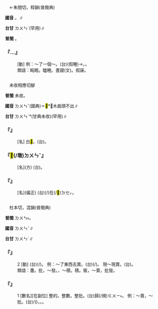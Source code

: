 
=={{ruby|盹|ㄉㄨㄣˇ}}==

　←朱閏切，稕韻(普閩典)

'''國音''' {{ruby|(文)|ㄉㄨㄣˋ}}。{{ruby|(語)|ㄉㄨㄣˇ}}∥

'''台甘''' <rt>ㄉㄨㄣˋ</rt>(罕用)∥

'''普閩''' {{ruby|(文)|ㄗㄨㄣ˪}}。

    

==='''『{{ruby|打|ㄉㄚˇ}}…{{ruby|盹|ㄉㄨㄣˇ}}{{ruby|兒|ㄦ}}』'''===
: [動] 例：～了一個～。(台){{ruby|<mark>&#xf924a;</mark>|ㄉㄨㆷ}}{{ruby|一|ㄐㄧㆵ ͘}}{{ruby|下|·ㆤ˫}}(假睡)→{{ruby|加|ㄍㄚ}}{{ruby|睡|ㄗㄨㆤ˫}}。{{ruby|<mark>&#xf924a;</mark>|ㄉㄨㆷ}}{{ruby|眠|ㆠㄧㄣˊ}}。
:類語：盹眠。瞌睡。晝寢(文)。假寐。
:
    

=={{ruby|<mark>&#xf8161;</mark>|ㄉㄨㄣˇ}}==

　未收相應切腳

'''普閩''' 未收。

'''國音''' <rt>ㄉㄨㄣˇ</rt>(國典){{ruby|。|ㄜˋ}}＝<mark>&#xf98aa;</mark>{{ruby|。|ㄞˋ}}*，木曲頭不出∥

'''台甘''' <rt>ㄉㄨㄣˋ</rt>{{ruby|。|ㆣㄧㄚㆵ ͘}}*(甘典未收){{ruby|。|ㆣㄞ˫}}(罕用)∥

    

==='''『{{ruby|<mark>&#xf8161;</mark>|ㄉㄨㄣˇ}}』'''===
: [名] 白<mark>&#xf8161;</mark>。(台){{ruby|江|ㄍㄤ}}{{ruby|西|ㄙㆤ}}{{ruby|瓷|ㄏㄨㄧˊ}}{{ruby|製|ㄗㆤ˪}}{{ruby|品|ㄆㄧㄣˋ}}{{ruby|丌|ㆤ}}{{ruby|土|ㄊㆦˊ}}。
    

==='''『<mark>&#xf8161;</mark>(/墩)<rt>ㄉㄨㄣˇ</rt>{{ruby|子|·ㄗˇ}}』'''===
: [名](方) (台){{ruby|磚|ㄗㄨㆪ/ㄗㆭ˫}}{{ruby|仔|ㄚ}}{{ruby|形|ㄏㄧㄥˊ}}{{ruby|丌|ㆤ}}{{ruby|燒|ㄒㄧㄜ}}{{ruby|<mark>&#xffc5b;</mark>|ㄏㄨㄧˊ}}{{ruby|丌|ㆤ}}{{ruby|塗|ㄊㆦˊ}}。
    

==='''『{{ruby|白|ㄅㄞˊ}}{{ruby|<mark>&#xf8161;</mark>|ㄉㄨㄣˇ}}』'''===
: [名](偏正) (台){{ruby|製|ㄗㆤ˪}}{{ruby|瓷|ㄏㄨㄧˊ}}(/{{ruby|燒|ㄒㄧㄜ}}{{ruby|<mark>&#xffc5b;</mark>|ㄏㄨㄧˊ}}){{ruby|仔|ㄚ}}在(/<mark>&#xf9549;</mark>)<rt>ㄉㆤㆷ</rt>{{ruby|用|ㄧㆲ˫/ㄧㄥ˫}}{{ruby|丌|ㆤ}}{{ruby|塗|ㄊㆦˊ}}。
    

=={{ruby|躉|ㄉㄨㄣˇ}}==

　杜本切，混韻(普閩典)

'''普閩''' <rt>ㄉㄨㄣ˫</rt>。

'''國音''' <rt>ㄉㄨㄣˇ</rt>∥

'''台甘''' <rt>ㄉㄨㄣˋ</rt>∥

    

==='''『{{ruby|躉|ㄉㄨㄣˇ}}』'''===
:2  [動] (台){{ruby|大|ㄉㄨㄚ˫}}{{ruby|批|ㄆㆤ/ㄆㄧ/ㄆㄨㆤ}}{{ruby|買|ㆠㄨㆤˋ/ㆠㆤˋ}}(/{{ruby|割|ㄍㄨㄚㆷ}}){{ruby|入|ㆢㄧㆴ ͘/ㄌㄧㆴ}}{{ruby|貨|ㄏㆤ˪/ㄏㄨㆤ˪}}{{ruby|物|ㆠㄨㆵ ͘}}。 例：～了東西去賣。(台){{ruby|割|ㄍㄨㄚㆷ}}(/{{ruby|販|ㄆㄨㆩ˪/ㄏㄨㄢ˪}}){{ruby|貨|ㄏㆤ˪/ㄏㄨㆤ˪}}{{ruby|去|ㄎㄧ˪}}{{ruby|賣|ㆠㄨㆤ˫/ㆠㆤ˫}}。 現～現賣。(台){{ruby|現|ㄏㄧㄢ˫}}{{ruby|割|ㄍㄨㄚㆷ}}{{ruby|現|ㄏㄧㄢ˫}}{{ruby|賣|ㆠㄨㆤ˫/ㆠㆤ˫}}。
:類語：躉。批，～發。{{ruby|囤|ㄊㄨㄣˊ}}，～積。積。販，～賣，批發。
:
    

==='''『{{ruby|躉|ㄉㄨㄣˇ}}』'''===
:1  [數名][在副位] 整的。整數。整批。(台)歸(/規)<rt>ㄍㄨㄧ˫</rt>{{ruby|檔|ㄉㆲ˪}}。 例：～賣，～批。(台){{ruby|大|ㄉㄨㄚ˫}}{{ruby|量|ㄌㄧㆲ˫}}/{{ruby|歸|ㄍㄨㄧ}}{{ruby|批|ㄆㆤ/ㄆㄨㆤ}}{{ruby|買|ㆠㄨㆤˋ/ㆠㆤˋ}}{{ruby|入|ㆢㄧㆴ ͘/ㄌㄧㆴ ͘}}({{ruby|準|ㄗㄨㄣˋ}}{{ruby|備|ㄅㄧ˫}}){{ruby|賣|ㆠㄨㆤ˫/ㆠㆤ˫}}{{ruby|出|ㄘㄨㆵ}}，{{ruby|批|ㄆㆤ/ㄆㄨㆤ/ㄆㄧ}}{{ruby|發|ㄏㄨㄚㆵ}}。{{ruby|賣|ㆠㄨㆤ˫/ㆠㆤ˫}}{{ruby|歸|ㄍㄨㄧ˫}}{{ruby|檔|ㄉㆲ˪}}{{ruby|丌|ㆤ}}{{ruby|貨|ㄏㆤ˪/ㄏㄨㆤ˪/ㄏㄜ˪}}。
    

